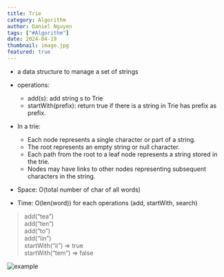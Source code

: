 ```yaml
---
title: Trie
category: Algorithm
author: Daniel Nguyen
tags: ["#Algorithm"]
date: 2024-04-19
thumbnail: image.jpg
featured: true
---
```


- a data structure to manage a set of strings

- operations:
    - add(s): add string s to Trie
    - startWith(prefix): return true if there is a string in Trie has prefix as prefix.

- In a trie:
    - Each node represents a single character or part of a string.
    - The root represents an empty string or null character.
    - Each path from the root to a leaf node represents a string stored in the trie.
    - Nodes may have links to other nodes representing subsequent characters in the string.

- Space: O(total number of char of all words)
- Time: O(len(word)) for each operations (add, startWith, search)

> add(“tea”)    
> add(“ten”)    
> add(“to”)     
> add(“iin”)    
> startWith(“ii”) => true   
> startWith(“tem”) => false

![example](./1.png 'example')
